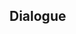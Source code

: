 {{Genius Invokation TCG Stage
|type         = Friendly Fracas
|character    = Noelle
|group        = Invitation Board
|requirement  = 1
|introduction = "I'm not very good at this, but I'll give it my all!"<br />Hint: Noelle's deck specializes in using healing and protection abilities to gain a resource advantage, while relying on enhancing Noelle's Normal Attacks for offense.
|objective_1  = Achieve victory
|reward_1     = Noelle*1
|objective_2  = Achieve victory within 6 Rounds
|reward_2     = I Got Your Back*1
|objective_3  = Win with less than 2 characters defeated
|reward_3     = I Got Your Back*1
|lineup       = Noelle;Ningguang;Xingqiu
|action       = I Got Your Back;Mask of Solitude Basalt;Archaic Petra;Elemental Resonance: Woven Stone;Elemental Resonance: Enduring Rock;Wolf's Gravestone;White Iron Greatsword;Tubby;Liyue Harbor Wharf;Dawn Winery;Ellin;Parametric Transformer;Jueyun Guoba;Northern Smoked Chicken;Adventurer's Bandana;I Got Your Back;Mask of Solitude Basalt;Archaic Petra;Elemental Resonance: Woven Stone;Elemental Resonance: Enduring Rock;Wolf's Gravestone;White Iron Greatsword;Tubby;Liyue Harbor Wharf;Dawn Winery;Ellin;Parametric Transformer;Jueyun Guoba;Northern Smoked Chicken;Adventurer's Bandana
}}

==Dialogue==
{{Transclude|Genius Invokation TCG/Stage/Noelle|Friendly Fracas}}